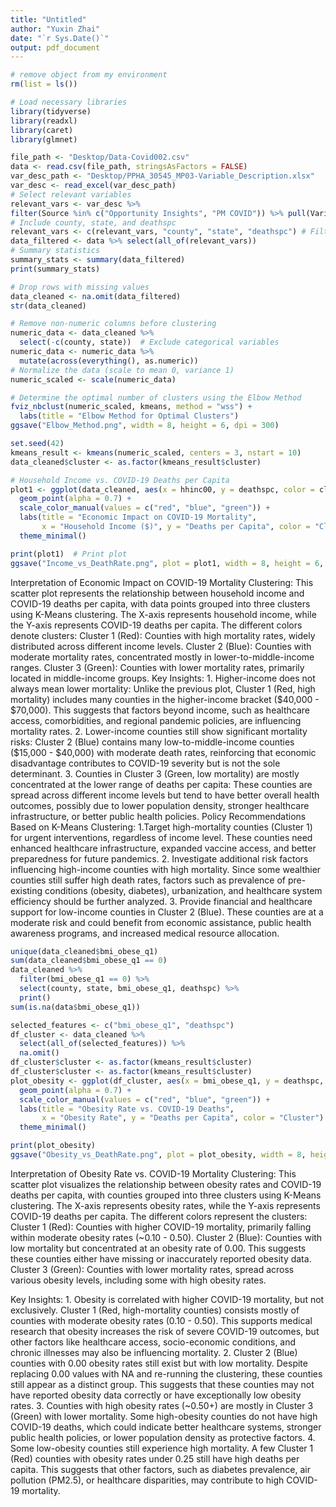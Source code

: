 ```yaml
---
title: "Untitled"
author: "Yuxin Zhai"
date: "`r Sys.Date()`"
output: pdf_document
---
```

```r
# remove object from my environment
rm(list = ls())

# Load necessary libraries
library(tidyverse)
library(readxl)
library(caret)
library(glmnet)

file_path <- "Desktop/Data-Covid002.csv"
data <- read.csv(file_path, stringsAsFactors = FALSE)
var_desc_path <- "Desktop/PPHA_30545_MP03-Variable_Description.xlsx" 
var_desc <- read_excel(var_desc_path)
# Select relevant variables
relevant_vars <- var_desc %>%
filter(Source %in% c("Opportunity Insights", "PM COVID")) %>% pull(Variable)
# Include county, state, and deathspc
relevant_vars <- c(relevant_vars, "county", "state", "deathspc") # Filter dataset
data_filtered <- data %>% select(all_of(relevant_vars))
# Summary statistics
summary_stats <- summary(data_filtered) 
print(summary_stats)

```
```r
# Drop rows with missing values
data_cleaned <- na.omit(data_filtered) 
str(data_cleaned)
```
```r
# Remove non-numeric columns before clustering
numeric_data <- data_cleaned %>%
  select(-c(county, state))  # Exclude categorical variables
numeric_data <- numeric_data %>%
  mutate(across(everything(), as.numeric))
# Normalize the data (scale to mean 0, variance 1)
numeric_scaled <- scale(numeric_data)

# Determine the optimal number of clusters using the Elbow Method
fviz_nbclust(numeric_scaled, kmeans, method = "wss") +
  labs(title = "Elbow Method for Optimal Clusters")
ggsave("Elbow_Method.png", width = 8, height = 6, dpi = 300)

set.seed(42)
kmeans_result <- kmeans(numeric_scaled, centers = 3, nstart = 10)
data_cleaned$cluster <- as.factor(kmeans_result$cluster)
```

```r
# Household Income vs. COVID-19 Deaths per Capita
plot1 <- ggplot(data_cleaned, aes(x = hhinc00, y = deathspc, color = cluster)) +
  geom_point(alpha = 0.7) +
  scale_color_manual(values = c("red", "blue", "green")) +
  labs(title = "Economic Impact on COVID-19 Mortality", 
       x = "Household Income ($)", y = "Deaths per Capita", color = "Cluster") +
  theme_minimal()

print(plot1)  # Print plot
ggsave("Income_vs_DeathRate.png", plot = plot1, width = 8, height = 6, dpi = 300) 
```
Interpretation of Economic Impact on COVID-19 Mortality Clustering:
This scatter plot represents the relationship between household income and COVID-19 deaths per capita, with data points grouped into three clusters using K-Means clustering. The X-axis represents household income, while the Y-axis represents COVID-19 deaths per capita. The different colors denote clusters:
Cluster 1 (Red): Counties with high mortality rates, widely distributed across different income levels.
Cluster 2 (Blue): Counties with moderate mortality rates, concentrated mostly in lower-to-middle-income ranges.
Cluster 3 (Green): Counties with lower mortality rates, primarily located in middle-income groups.
Key Insights:
1. Higher-income does not always mean lower mortality: Unlike the previous plot, Cluster 1 (Red, high mortality) includes many counties in the higher-income bracket ($40,000 - $70,000). This suggests that factors beyond income, such as healthcare access, comorbidities, and regional pandemic policies, are influencing mortality rates.
2. Lower-income counties still show significant mortality risks: Cluster 2 (Blue) contains many low-to-middle-income counties ($15,000 - $40,000) with moderate death rates, reinforcing that economic disadvantage contributes to COVID-19 severity but is not the sole determinant.
3. Counties in Cluster 3 (Green, low mortality) are mostly concentrated at the lower range of deaths per capita: These counties are spread across different income levels but tend to have better overall health outcomes, possibly due to lower population density, stronger healthcare infrastructure, or better public health policies.
Policy Recommendations Based on K-Means Clustering:
1.Target high-mortality counties (Cluster 1) for urgent interventions, regardless of income level. These counties need enhanced healthcare infrastructure, expanded vaccine access, and better preparedness for future pandemics.
2. Investigate additional risk factors influencing high-income counties with high mortality. Since some wealthier counties still suffer high death rates, factors such as prevalence of pre-existing conditions (obesity, diabetes), urbanization, and healthcare system efficiency should be further analyzed.
3. Provide financial and healthcare support for low-income counties in Cluster 2 (Blue). These counties are at a moderate risk and could benefit from economic assistance, public health awareness programs, and increased medical resource allocation.

```r
unique(data_cleaned$bmi_obese_q1)
sum(data_cleaned$bmi_obese_q1 == 0)
data_cleaned %>%
  filter(bmi_obese_q1 == 0) %>%
  select(county, state, bmi_obese_q1, deathspc) %>%
  print()
sum(is.na(data$bmi_obese_q1))

selected_features <- c("bmi_obese_q1", "deathspc")
df_cluster <- data_cleaned %>%
  select(all_of(selected_features)) %>%
  na.omit()
df_cluster$cluster <- as.factor(kmeans_result$cluster)
df_cluster$cluster <- as.factor(kmeans_result$cluster)
plot_obesity <- ggplot(df_cluster, aes(x = bmi_obese_q1, y = deathspc, color = cluster)) +
  geom_point(alpha = 0.7) +
  scale_color_manual(values = c("red", "blue", "green")) +
  labs(title = "Obesity Rate vs. COVID-19 Deaths", 
       x = "Obesity Rate", y = "Deaths per Capita", color = "Cluster") +
  theme_minimal()

print(plot_obesity)
ggsave("Obesity_vs_DeathRate.png", plot = plot_obesity, width = 8, height = 6, dpi = 300)
```
Interpretation of Obesity Rate vs. COVID-19 Mortality Clustering:
This scatter plot visualizes the relationship between obesity rates and COVID-19 deaths per capita, with counties grouped into three clusters using K-Means clustering. The X-axis represents obesity rates, while the Y-axis represents COVID-19 deaths per capita. The different colors represent the clusters:
Cluster 1 (Red): Counties with higher COVID-19 mortality, primarily falling within moderate obesity rates (~0.10 - 0.50).
Cluster 2 (Blue): Counties with low mortality but concentrated at an obesity rate of 0.00. This suggests these counties either have missing or inaccurately reported obesity data.
Cluster 3 (Green): Counties with lower mortality rates, spread across various obesity levels, including some with high obesity rates.

Key Insights:
1. Obesity is correlated with higher COVID-19 mortality, but not exclusively. Cluster 1 (Red, high-mortality counties) consists mostly of counties with moderate obesity rates (0.10 - 0.50). This supports medical research that obesity increases the risk of severe COVID-19 outcomes, but other factors like healthcare access, socio-economic conditions, and chronic illnesses may also be influencing mortality.
2. Cluster 2 (Blue) counties with 0.00 obesity rates still exist but with low mortality. Despite replacing 0.00 values with NA and re-running the clustering, these counties still appear as a distinct group. This suggests that these counties may not have reported obesity data correctly or have exceptionally low obesity rates.
3. Counties with high obesity rates (~0.50+) are mostly in Cluster 3 (Green) with lower mortality. Some high-obesity counties do not have high COVID-19 deaths, which could indicate better healthcare systems, stronger public health policies, or lower population density as protective factors.
4. Some low-obesity counties still experience high mortality. A few Cluster 1 (Red) counties with obesity rates under 0.25 still have high deaths per capita. This suggests that other factors, such as diabetes prevalence, air pollution (PM2.5), or healthcare disparities, may contribute to high COVID-19 mortality.

